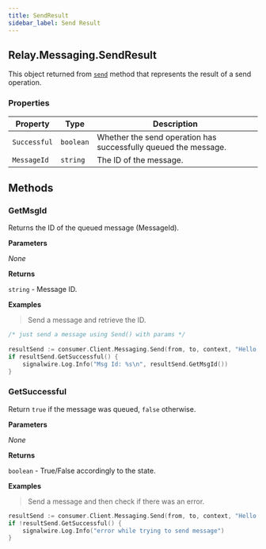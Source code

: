 ```yaml
---
title: SendResult
sidebar_label: Send Result
---
```


[link]: /sdks/reference/realtime-sdk/v2/sdks/golang/messaging#send

## Relay.Messaging.SendResult

This object returned from [`send`][link] method that represents the result of a send operation.

### Properties

| Property | Type | Description |
| -------- | ---- | ----------- |
| `Successful` | `boolean` | Whether the send operation has successfully queued the message. |
| `MessageId` | `string` | The ID of the message. |

## Methods

### GetMsgId

Returns the ID of the queued message (MessageId).


**Parameters**

_None_

**Returns**

`string` - Message ID.

**Examples**

> Send a message and retrieve the ID.

```go
/* just send a message using Send() with params */
  
resultSend := consumer.Client.Messaging.Send(from, to, context, "Hello again from Signalwire !")
if resultSend.GetSuccessful() {
	signalwire.Log.Info("Msg Id: %s\n", resultSend.GetMsgId())
}
```

### GetSuccessful

Return `true` if the message was queued, `false` otherwise.


**Parameters**

_None_

**Returns**

`boolean` - True/False accordingly to the state.

**Examples**

> Send a message and then check if there was an error.

```go
resultSend := consumer.Client.Messaging.Send(from, to, context, "Hello again from Signalwire !")
if !resultSend.GetSuccessful() {
	signalwire.Log.Info("error while trying to send message")
}
```